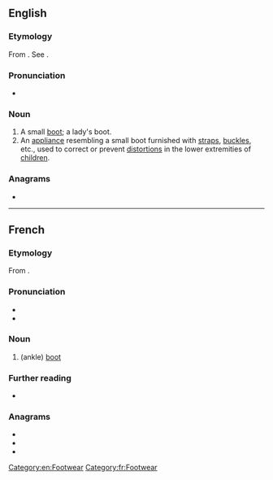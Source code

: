 ==English==

===Etymology===
From {{bor|en|fr|bottine}}. See {{m|en|boot||type of footwear}}.

===Pronunciation===
* {{IPA|en|/bɒˈtiːn/}}

===Noun===
{{en-noun}}

# A small [[boot]]; a lady's boot.
# An [[appliance]] resembling a small boot furnished with [[strap]]s, [[buckle]]s, etc., used to correct or prevent [[distortion]]s in the lower extremities of [[child]]ren.
#: {{rfquotek|en|Dunglison}}

{{Webster 1913}}

===Anagrams===
* {{anagrams|en|a=beinott|Bonetti}}

[[Category:en:Footwear]]

----

==French==

===Etymology===
From {{suffix|fr|botte|ine}}.

===Pronunciation===
* {{fr-IPA}}
* {{audio|fr|Fr-bottine.ogg|Audio}}

===Noun===
{{fr-noun|f}}

# (ankle) [[boot]]

===Further reading===
* {{R:TLFi}}

===Anagrams===
* {{l|fr|bientôt}}
* {{l|fr|boitent}}
* {{l|fr|obtient}}

[[Category:fr:Footwear]]